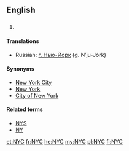 {{also|nyc}}
==English==

==={{abbreviation-old}}===
{{wikipedia|New York City}}
{{en-proper noun}}

# {{abbreviation of|lang=en| {{l/en|new|'''''N'''''ew}} {{l/en|York|'''''Y'''''ork}} {{l/en|city|'''''C'''''ity}} }}

====Translations====
{{trans-top|New York City}}
* Russian: [[г. Нью-Йорк]] (g. N’ju-Jórk) {{m}}
{{trans-mid}}
{{trans-bottom}}

====Synonyms====
* [[New York City]]
* [[New York]]
* [[City of New York]]

====Related terms====
* [[NYS]]
* [[NY]]

[[et:NYC]]
[[fr:NYC]]
[[he:NYC]]
[[my:NYC]]
[[pl:NYC]]
[[fi:NYC]]